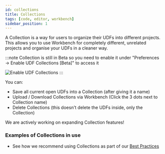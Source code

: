 ```yaml
---
id: collections
title: Collections
tags: [code, editor, workbench]
sidebar_position: 1
---
```


A Collection is a way for users to organize their UDFs into different projects. This allows you to use Workbench for completely different, unrelated projects and organise your UDFs in a cleaner way. 

:::note
Collection is still in Beta so you need to enable it under "Preferences -> Enable UDF Collections [Beta]" to access it

![Enable UDF Collections](/img/workbench/udf-builder/Collection_beta.png)
:::

You can:
- Save all current open UDFs into a Collection (after giving it a name)
- Upload / Download Collections via Workbench (Click the 3 dots next to Collection name)
- Delete Collections (this doesn't delete the UDFs inside, only the Collection)

<ReactPlayer playsinline={true} className="video__player" playing={false} muted={true} controls height="100%" url="https://fused-magic.s3.us-west-2.amazonaws.com/workbench-walkthrough-videos/docs_rewrite/collections_edit2.mp4" width="100%" />

We are actively working on expanding Collection features!

### Examples of Collections in use

- See how we recommend using Collections as part of our [Best Practices](/user-guide/best-practices/workbench-best-practices/#using-collections)